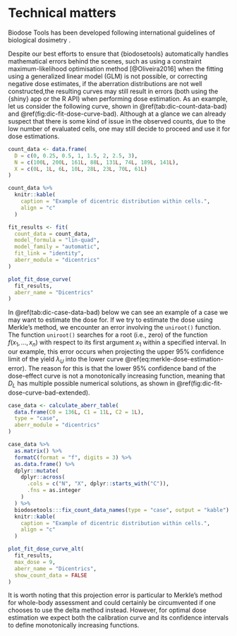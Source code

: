 # Technical matters {#technical-matters}

Biodose Tools has been developed following international guidelines of biological dosimetry \citepalias{IAEA2011, ISO19238:2014, ISO20046:2019}.

Despite our best efforts to ensure that {biodosetools} automatically handles mathematical errors behind the scenes, such as using a constraint maximum-likelihood optimisation method [@Oliveira2016] when the fitting using a generalized linear model (GLM) is not possible, or correcting negative dose estimates, if the aberration distributions are not well constructed,the resulting curves may still result in errors (both using the {shiny} app or the R API) when performing dose estimation. As an example, let us consider the following curve, shown in \@ref(tab:dic-count-data-bad) and \@ref(fig:dic-fit-dose-curve-bad). Although at a glance we can already suspect that there is some kind of issue in the observed counts, due to the low number of evaluated cells, one may still decide to proceed and use it for dose estimations.

```r
count_data <- data.frame(
  D = c(0, 0.25, 0.5, 1, 1.5, 2, 2.5, 3),
  N = c(100L, 200L, 161L, 88L, 131L, 74L, 189L, 141L),
  X = c(0L, 1L, 6L, 10L, 28L, 23L, 70L, 61L)
)

count_data %>%
  knitr::kable(
    caption = "Example of dicentric distribution within cells.",
    align = "c"
  )
```

```r
fit_results <- fit(
  count_data = count_data,
  model_formula = "lin-quad",
  model_family = "automatic",
  fit_link = "identity",
  aberr_module = "dicentrics"
)
```

```r
plot_fit_dose_curve(
  fit_results,
  aberr_name = "Dicentrics"
)
```

In \@ref(tab:dic-case-data-bad) below we can see an example of a case we may want to estimate the dose for. If we try to estimate the dose using Merkle's method, we encounter an error involving the `uniroot()` function. The function `uniroot()` searches for a root (i.e., zero) of the function $f(x_{1}, \dots, x_{n})$ with respect to its first argument $x_{1}$ within a specified interval. In our example, this error occurs when projecting the upper 95% confidence limit of the yield $\lambda_{U}$ into the lower curve \@ref(eq:merkle-dose-estimation-error). The reason for this is that the lower 95% confidence band of the dose-effect curve is not a monotonically increasing function, meaning that $D_{L}$ has multiple possible numerical solutions, as shown in \@ref(fig:dic-fit-dose-curve-bad-extended).
```r
case_data <- calculate_aberr_table(
  data.frame(C0 = 136L, C1 = 11L, C2 = 1L),
  type = "case",
  aberr_module = "dicentrics"
)

case_data %>%
  as.matrix() %>%
  formatC(format = "f", digits = 3) %>%
  as.data.frame() %>%
  dplyr::mutate(
    dplyr::across(
      .cols = c("N", "X", dplyr::starts_with("C")),
      .fns = as.integer
    )
  ) %>%
  biodosetools:::fix_count_data_names(type = "case", output = "kable") %>%
  knitr::kable(
    caption = "Example of dicentric distribution within cells.",
    align = "c"
  )
```

```r
plot_fit_dose_curve_alt(
  fit_results,
  max_dose = 9,
  aberr_name = "Dicentrics",
  show_count_data = FALSE
)
```

It is worth noting that this projection error is particular to Merkle's method for whole-body assessment and could certainly be circumvented if one chooses to use the delta method instead. However, for optimal dose estimation we expect both the calibration curve and its confidence intervals to define monotonically increasing functions.
